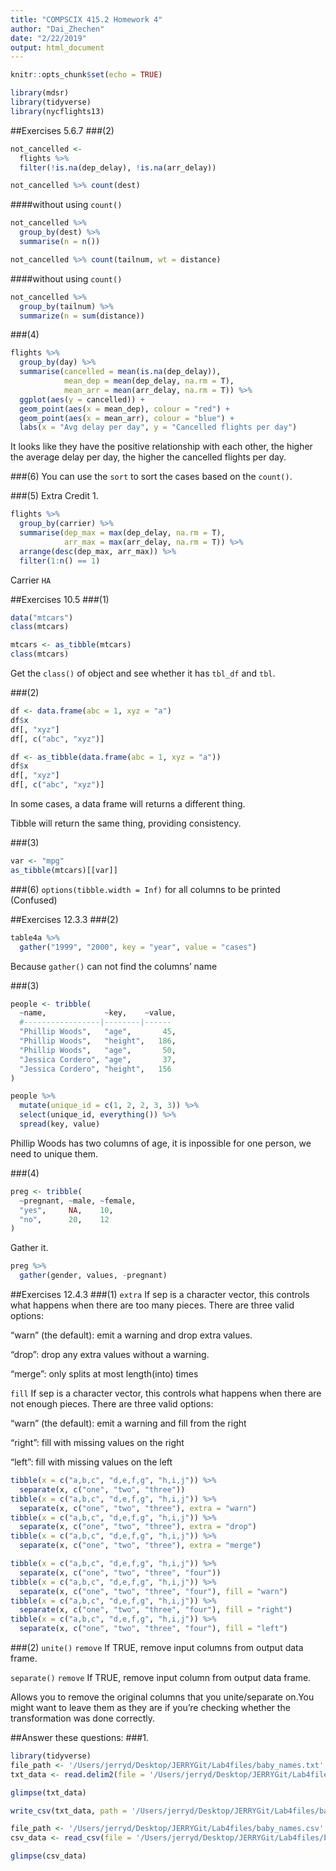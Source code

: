 ```yaml
---
title: "COMPSCIX 415.2 Homework 4"
author: "Dai_Zhechen"
date: "2/22/2019"
output: html_document
---
```


```r
knitr::opts_chunk$set(echo = TRUE)
```
```r
library(mdsr)
library(tidyverse)
library(nycflights13)
```
##Exercises 5.6.7
###(2)

```r
not_cancelled <-
  flights %>% 
  filter(!is.na(dep_delay), !is.na(arr_delay))
```
```r
not_cancelled %>% count(dest)
```
####without using `count()`
```r
not_cancelled %>%
  group_by(dest) %>%
  summarise(n = n())
```
```r
not_cancelled %>% count(tailnum, wt = distance)
```
####without using `count()`
```r
not_cancelled %>%
  group_by(tailnum) %>%
  summarize(n = sum(distance))
```

###(4)
```r
flights %>%
  group_by(day) %>%
  summarise(cancelled = mean(is.na(dep_delay)),
            mean_dep = mean(dep_delay, na.rm = T),
            mean_arr = mean(arr_delay, na.rm = T)) %>%
  ggplot(aes(y = cancelled)) +
  geom_point(aes(x = mean_dep), colour = "red") +
  geom_point(aes(x = mean_arr), colour = "blue") +
  labs(x = "Avg delay per day", y = "Cancelled flights per day")
```

It looks like they have the positive relationship with each other, the higher the average delay per day, the higher the cancelled flights per day.

###(6)
You can use the `sort` to sort the cases based on the `count()`.

###(5) Extra Credit
1.
```r
flights %>%
  group_by(carrier) %>%
  summarise(dep_max = max(dep_delay, na.rm = T),
            arr_max = max(arr_delay, na.rm = T)) %>%
  arrange(desc(dep_max, arr_max)) %>%
  filter(1:n() == 1)
```


Carrier `HA`

##Exercises 10.5
###(1)
```r
data("mtcars")
class(mtcars)

mtcars <- as_tibble(mtcars)
class(mtcars)
```

Get the `class()` of object and see whether it has `tbl_df` and `tbl`.

###(2)
```r
df <- data.frame(abc = 1, xyz = "a")
df$x
df[, "xyz"]
df[, c("abc", "xyz")]
```

```r
df <- as_tibble(data.frame(abc = 1, xyz = "a"))
df$x
df[, "xyz"]
df[, c("abc", "xyz")]
```

In some cases, a data frame will returns a different thing.

Tibble will return the same thing, providing consistency.

###(3)
```r
var <- "mpg"
as_tibble(mtcars)[[var]]
```

###(6)
`options(tibble.width = Inf)` for all columns to be printed (Confused)

##Exercises 12.3.3
###(2)
```r
table4a %>% 
  gather("1999", "2000", key = "year", value = "cases")
```

Because `gather()` can not find the columns' name

###(3)
```r
people <- tribble(
  ~name,             ~key,    ~value,
  #-----------------|--------|------
  "Phillip Woods",   "age",       45,
  "Phillip Woods",   "height",   186,
  "Phillip Woods",   "age",       50,
  "Jessica Cordero", "age",       37,
  "Jessica Cordero", "height",   156
)
```
```r
people %>%
  mutate(unique_id = c(1, 2, 2, 3, 3)) %>%
  select(unique_id, everything()) %>%
  spread(key, value)
```

Phillip Woods has two columns of age, it is inpossible for one person, we need to unique them.

###(4)
```r
preg <- tribble(
  ~pregnant, ~male, ~female,
  "yes",     NA,    10,
  "no",      20,    12
)
```

Gather it.
```r
preg %>%
  gather(gender, values, -pregnant)
```

##Exercises 12.4.3
###(1)
`extra` If sep is a character vector, this controls what happens when there are too many pieces. There are three valid options:

"warn" (the default): emit a warning and drop extra values.

"drop": drop any extra values without a warning.

"merge": only splits at most length(into) times

`fill` If sep is a character vector, this controls what happens when there are not enough pieces. There are three valid options:

"warn" (the default): emit a warning and fill from the right

"right": fill with missing values on the right

"left": fill with missing values on the left

```r
tibble(x = c("a,b,c", "d,e,f,g", "h,i,j")) %>% 
  separate(x, c("one", "two", "three"))
tibble(x = c("a,b,c", "d,e,f,g", "h,i,j")) %>% 
  separate(x, c("one", "two", "three"), extra = "warn")
tibble(x = c("a,b,c", "d,e,f,g", "h,i,j")) %>% 
  separate(x, c("one", "two", "three"), extra = "drop")
tibble(x = c("a,b,c", "d,e,f,g", "h,i,j")) %>% 
  separate(x, c("one", "two", "three"), extra = "merge")
```
```r
tibble(x = c("a,b,c", "d,e,f,g", "h,i,j")) %>% 
  separate(x, c("one", "two", "three", "four"))
tibble(x = c("a,b,c", "d,e,f,g", "h,i,j")) %>% 
  separate(x, c("one", "two", "three", "four"), fill = "warn")
tibble(x = c("a,b,c", "d,e,f,g", "h,i,j")) %>% 
  separate(x, c("one", "two", "three", "four"), fill = "right")
tibble(x = c("a,b,c", "d,e,f,g", "h,i,j")) %>% 
  separate(x, c("one", "two", "three", "four"), fill = "left")
```

###(2)
`unite()` `remove`	If TRUE, remove input columns from output data frame.

`separate()` `remove`	If TRUE, remove input column from output data frame.

Allows you to remove the original columns that you unite/separate on.You might want to leave them as they are if you're checking whether the transformation was done correctly.

##Answer these questions:
###1.
```r
library(tidyverse)
file_path <- '/Users/jerryd/Desktop/JERRYGit/Lab4files/baby_names.txt'
txt_data <- read.delim2(file = '/Users/jerryd/Desktop/JERRYGit/Lab4files/baby_names.txt', sep = "|")
```
```r
glimpse(txt_data)
```
```r
write_csv(txt_data, path = '/Users/jerryd/Desktop/JERRYGit/Lab4files/baby_names.csv')
```
```r
file_path <- '/Users/jerryd/Desktop/JERRYGit/Lab4files/baby_names.csv'
csv_data <- read_csv(file = '/Users/jerryd/Desktop/JERRYGit/Lab4files/baby_names.csv')
```
```r
glimpse(csv_data)
```

